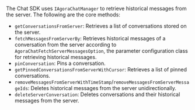 <PlatformWrapper platform="ios">

The Chat SDK uses `IAgoraChatManager` to retrieve historical messages from the server. The following are the core methods:

- `getConversationsFromServer`: Retrieves a list of conversations stored on the server.
- `fetchMessagesFromServerBy`: Retrieves historical messages of a conversation from the server according to `AgoraChatFetchServerMessagesOption`, the parameter configuration class for retrieving historical messages.
- `pinConversation`: Pins a conversation.
- `getPinnedConversationsFromServerWithCursor`: Retrieves a list of pinned conversations.
- `removeMessagesFromServerWithTimeStamp`/`removeMessagesFromServerMessageIds`: Deletes historical messages from the server unidirectionally.
- `deleteServerConversation`: Deletes conversations and their historical messages from the server.

</PlatformWrapper>